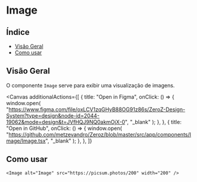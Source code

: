 

<Meta of={Image} />

# Image

## Índice

- [Visão Geral](#visão-geral)
- [Como usar](#como-usar)

## Visão Geral

O componente `Image` serve para exibir uma visualização de imagens.

<Canvas
  additionalActions={[
    {
      title: "Open in Figma",
      onClick: () => {
        window.open(
          "https://www.figma.com/file/oxLCV1zqGHyB88OG91z86s/ZeroZ-Design-System?type=design&node-id=2044-19062&mode=design&t=JVfHQJ9NQ0akmOjX-0",
          "_blank"
        );
      },
    },
    {
      title: "Open in GitHub",
      onClick: () => {
        window.open(
          "https://github.com/metzevandro/Zeroz/blob/master/src/app/components/Image/Image.tsx",
          "_blank"
        );
      },
    },
  ]}
>
  <Story name="default" of={Image} />
</Canvas>
<Controls />

## Como usar

```tsx
<Image alt="Image" src="https://picsum.photos/200" width="200" />
```
